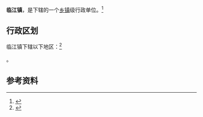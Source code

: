 {{中国乡级行政区
|景观照片文件名 = 
|景观照片描述 = 
|汉语拼音 = 
|其他语言 = 
|其他语言名称 = 
|旧称 = 
|地名出处 = 
|位置图文件名 = 
|位置图描述 = 
|自定义图片= 
|建置时间 = 
|政府驻地 = 
|毗邻 = 
|总面积 = 
|总人口 = 
|总人口年份 = 
|户籍人口 = 
|户籍人口年份 = 
|常住人口 = 
|常住人口年份 = 
|人口密度 = 
|GDP = 
|GDP年份 = 
|邮政编码 = 
|电话区号 = 597
|官方网站 = 
|网站名称 = 
|35/08/23/100/000}}

'''临江镇'''，是{{PRC admin/fullname|35/08/23/100/000|3}}下辖的一个[[乡镇|乡镇]]级行政单位。<ref>{{PRC admin/ref sgc|{{PRC admin/parent|35/08/23/100/000}}}}</ref>

== 行政区划 ==

临江镇下辖以下地区：<ref>{{PRC admin/ref sgc|35/08/23/100/000}}</ref>

{{PRC admin/children|35/08/23/100/000}}。

== 参考资料 ==

{{reflist}}

{{行政区划小作品}}
{{PRC admin/navcat|35/08/23/100/000}}